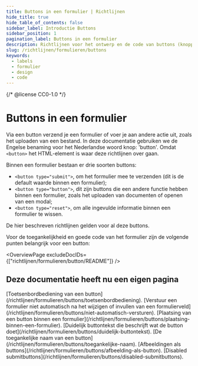 ```yaml
---
title: Buttons in een formulier | Richtlijnen
hide_title: true
hide_table_of_contents: false
sidebar_label: Introductie Buttons
sidebar_position: 1
pagination_label: Buttons in een formulier
description: Richtlijnen voor het ontwerp en de code van buttons (knoppen) in een formulier.
slug: /richtlijnen/formulieren/buttons
keywords:
  - labels
  - formulier
  - design
  - code
---
```


{/* @license CC0-1.0 */}


# Buttons in een formulier

Via een button verzend je een formulier of voer je aan andere actie uit, zoals het uploaden van een bestand.
In deze documentatie gebruiken we de Engelse benaming voor het Nederlandse woord knop: 'button'. Omdat `<button>` het HTML-element is waar deze richtlijnen over gaan.

Binnen een formulier bestaan er drie soorten buttons:

- `<button type="submit">`, om het formulier mee te verzenden (dit is de default waarde binnen een formulier);
- `<button type="button">`, dit zijn buttons die een andere functie hebben binnen een formulier, zoals het uploaden van documenten of openen van een modal;
- `<button type="reset">`, om alle ingevulde informatie binnen een formulier te wissen.

De hier beschreven richtlijnen gelden voor al deze buttons.

Voor de toegankelijkheid en goede code van het formulier zijn de volgende punten belangrijk voor een button:

<OverviewPage excludeDocIDs={["richtlijnen/formulieren/button/README"]} />

## Deze documentatie heeft nu een eigen pagina

<FragmentRedirect id="toetsenbordbediening-van-een-button">
  [Toetsenbordbediening van een button](/richtlijnen/formulieren/buttons/toetsenbordbediening).
</FragmentRedirect>
<FragmentRedirect id="verstuur-een-formulier-niet-automatisch-na-het-wijzigen-of-invullen-van-een-formulierveld">
  [Verstuur een formulier niet automatisch na het wijzigen of invullen van een
  formulierveld](/richtlijnen/formulieren/buttons/niet-automatisch-versturen).
</FragmentRedirect>
<FragmentRedirect id="plaatsing-van-een-button-binnen-een-formulier">
  [Plaatsing van een button binnen een formulier](/richtlijnen/formulieren/buttons/plaatsing-binnen-een-formulier).
</FragmentRedirect>
<FragmentRedirect id="duidelijk-buttontekst-die-beschrijft-wat-de-button-doet">
  [Duidelijk buttontekst die beschrijft wat de button doet](/richtlijnen/formulieren/buttons/duidelijk-buttontekst).
</FragmentRedirect>
<FragmentRedirect id="de-toegankelijke-naam-van-een-button">
  [De toegankelijke naam van een button](/richtlijnen/formulieren/buttons/toegankelijke-naam).
</FragmentRedirect>
<FragmentRedirect id="afbeeldingen-als-buttons">
  [Afbeeldingen als buttons](/richtlijnen/formulieren/buttons/afbeelding-als-button).
</FragmentRedirect>
<FragmentRedirect id="disabled-submitbuttons">
  [Disabled submitbuttons](/richtlijnen/formulieren/buttons/disabled-submitbuttons).
</FragmentRedirect>

<FormFooterInfo />
